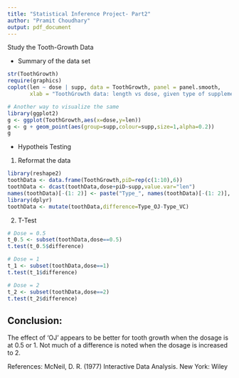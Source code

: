 ```yaml
---
title: "Statistical Inference Project- Part2"
author: "Pramit Choudhary"
output: pdf_document
---
```


Study the Tooth-Growth Data

- Summary of the data set
```r
str(ToothGrowth)
require(graphics)
coplot(len ~ dose | supp, data = ToothGrowth, panel = panel.smooth,
       xlab = "ToothGrowth data: length vs dose, given type of supplement")

# Another way to visualize the same
library(ggplot2)
g <- ggplot(ToothGrowth,aes(x=dose,y=len))
g <- g + geom_point(aes(group=supp,colour=supp,size=1,alpha=0.2))
g
```

- Hypotheis Testing
1. Reformat the data
```r
library(reshape2)
toothData <- data.frame(ToothGrowth,piD=rep(c(1:10),6))
toothData <- dcast(toothData,dose+piD~supp,value.var="len")
names(toothData)[-(1: 2)] <- paste("Type_", names(toothData)[-(1: 2)], sep = "")
library(dplyr)
toothData <- mutate(toothData,difference=Type_OJ-Type_VC)
```
2. T-Test
```r
# Dose = 0.5
t_0.5 <- subset(toothData,dose==0.5)
t.test(t_0.5$difference)

# Dose = 1
t_1 <- subset(toothData,dose==1)
t.test(t_1$difference)

# Dose = 2
t_2 <- subset(toothData,dose==2)
t.test(t_2$difference)
```


## Conclusion:
The effect of 'OJ' appears to be better for tooth growth when the dosage is at 0.5 or 1.
Not much of a difference is noted when the dosage is increased to 2.

References:
McNeil, D. R. (1977) Interactive Data Analysis. New York: Wiley